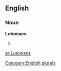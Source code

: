 
==English==

===Noun===
'''Lutonians'''

# {{plural of|[[Lutonian]]}}

[[Category:English plurals]]

[[ar:Lutonians]]